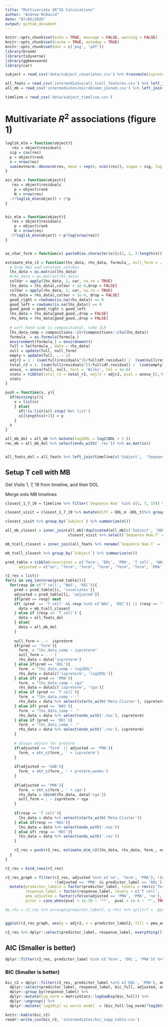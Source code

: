 ```yaml
---
title: "Multivariate $R^2$ Calculations"
author: "Andrew McDavid"
date: "07/06/2020"
output: github_document
---
```


```r
knitr::opts_chunk$set(echo = TRUE, message = FALSE, warning = FALSE)
knitr::opts_chunk$set(cache = TRUE, autodep = TRUE)
knitr::opts_chunk$set(dev = c('png', 'pdf'))
library(broom)
library(tidyverse)
library(ggbeeswarm)
library(car)

subject = read_csv('data/subject_covariates.csv') %>% transmute(ispreterm = preterm_weeks >= 0, Subject, preterm_weeks)

all_feats = read_csv('intermediates/all_tcell_features.csv') %>% left_join(subject)
all_mb = read_csv('intermediates/microbiome_joined.csv') %>% left_join(subject)

timeline = read_csv('data/subject_timeline.csv')
```

# Multivariate $R^2$ associations (figure 1)

```r
loglik_mlm = function(object){
   res = object$residuals
  sig = cov(res)
  p = object$rank
  n = nrow(res)
  sum(mvtnorm::dmvnorm(res, mean = rep(0, ncol(res)), sigma = sig, log = TRUE))
}

aic_mlm = function(object){
   res = object$residuals
    p = object$rank
    N = nrow(res)
  -2*loglik_mlm(object) + 2*p
}


bic_mlm = function(object){
   res = object$residuals
    p = object$rank
    N = nrow(res)
  -2*loglik_mlm(object) + p*log(nrow(res))
}


as_char_form = function(x) paste0(as.character(x)[c(2, 1, 3:length(x))], collapse = ' ')

estimate_mlm_r2 = function(lhs_data, rhs_data, formula_, null_form = . ~ 1, response_label, predictor_label, adjusted = NA){
  # Drop NAs and constant columns
  lhs_data = as.matrix(lhs_data)
  #rhs_data = as.matrix(rhs_data)
  colVar = apply(lhs_data, 2, var, na.rm = TRUE)
  lhs_data = lhs_data[,colVar > 1e-4,drop = FALSE]
  colVar = apply(rhs_data, 2, var, na.rm = TRUE)
  rhs_data = rhs_data[,colVar > 1e-4, drop = FALSE]
  good_right = rowSums(is.na(rhs_data)) == 0
  good_left = rowSums(is.na(lhs_data)) == 0
  good_good = good_right & good_left
  lhs_data = lhs_data[good_good,,drop = FALSE]
  rhs_data = rhs_data[good_good,,drop = FALSE]
  
  # Left hand side is compositional, take ILR
  lhs_data_comp = compositions::ilr(compositions::clo(lhs_data))
  formula_ = as.formula(formula_)
  environment(formula_) = environment()
  full = lm(formula_, data = rhs_data)
  null = update(full, null_form)
  empty = update(full, . ~ 1)
  adjr2 = 1 - (sum(full$residuals^2)/full$df.residual) /  (sum(null$residuals^2)/null$df.residual)
  total_r2 = 1- (sum(full$residuals^2)/full$df.residual) /  (sum(empty$residuals^2)/empty$df.residual)
  anova_ = anova(full, null, test = 'Wilks', tol = 1e-6)
  stats = tibble(total_r2 = total_r2, adjr2 = adjr2, pval = anova_[2,'Pr(>F)'], response_label = response_label, predictor_label = predictor_label, n = min(nrow(rhs_data), nrow(lhs_data)), p_rhs = ncol(rhs_data), p_lhs = ncol(lhs_data), adjusted = adjusted, null_form = as_char_form(null_form), full_form = as_char_form(formula_), aic_full = aic_mlm(full), bic_full = bic_mlm(full))
  stats
}

push = function(x, y){
  if(missing(y)){
    x = list(x)
    } else{
      if(!is.list(x)) stop('Not list')
      x[[length(x)+1]] = y
    }
  x
}

all_mb_dol = all_mb %>% mutate(log2DOL = log2(DOL + 1 ))
rec_mb = all_mb_dol %>% select(ends_with('.rec')) %>% as.matrix()


all_feats_dol = all_feats %>% left_join(timeline[c('Subject',  'Sequence Num', 'DOL')], by = c('Subject',  'Sequence Num')) %>% mutate(log2DOL = log2(`DOL` + 1))
```

## Setup T cell with MB

Get Visits 1, 7, 19 from timeline, and their DOL

Merge onto MB timelines

```r
closest_1_7_19 = timeline %>% filter(`Sequence Num` %in% c(1, 7, 19)) %>% select(`Sequence Num`, `Subject`, DOL_t = DOL) %>%  left_join(all_mb %>% select(`Subject`, DOL_m = DOL), by = 'Subject') 

closest_visit = closest_1_7_19 %>% mutate(diff = DOL_m -DOL_t)%>% group_by(`Subject`, `Sequence Num`) %>% arrange(abs(diff)) %>% mutate(rank_diff = seq_along(diff)) %>% filter(rank_diff == 1, abs(diff) < 28)

closest_visit %>% group_by(`Subject`) %>% summarize(n())

all_mb_closest = inner_join(all_mb[!duplicated(all_mb[c('Subject', 'DOL')]),], 
                            closest_visit %>% select(`Sequence Num.T` = `Sequence Num`, `Subject`, DOL = DOL_m))

mb_tcell_closest = inner_join(all_feats %>% rename(`Sequence Num.T` = `Sequence Num`), select(all_mb_closest, -`Sequence Num`, -ispreterm, -cga), by = c('Subject', 'Sequence Num.T'), suffix = c('.T', '.B'))

mb_tcell_closest %>% group_by(`Subject`) %>% summarize(n())
```



```r
pred_table = tibble(covariates = c('Term', 'DOL', 'PMA', 'T cell', 'NAS', 'REC', 'T cell', 'NAS', 'REC', 'PMA', 'DOL'),
      adjusted = c("no", "Term", "Term", "Term", "Term", "Term", 'PMA', 'PMA', 'PMA', 'no', 'PMA'))

r2_res = list()
for(i in seq_len(nrow(pred_table))){
  for(resp in c('T cell', 'NAS', 'REC')){
    pred = pred_table[[i, 'covariates']]
    adjusted = pred_table[[i, 'adjusted']]
    if(pred == resp) next
    if( (pred  == 'T cell' && resp %in% c('NAS', 'REC')) || (resp == 'T cell' && pred %in% c('NAS', 'REC'))) {
      data = mb_tcell_closest
    } else if (resp == 'T cell') {
      data = all_feats_dol
    } else{
      data = all_mb_dol
    }
    
    null_form = . ~  ispreterm
    if(pred == 'Term'){
      form_ = "lhs_data_comp ~ ispreterm"
      null_form = . ~ 1
      rhs_data = data['ispreterm']
    } else if(pred == 'DOL'){
      form_ = "lhs_data_comp ~ log2DOL"
      rhs_data = data[c('ispreterm', 'log2DOL')]
    } else if( pred == 'PMA'){
      form_ = "lhs_data_comp ~ cga"
      rhs_data = data[c('ispreterm', 'cga')]
    } else if (pred == 'T cell'){
      form_ = "lhs_data_comp ~ ."
      rhs_data = data %>% select(starts_with('Meta.Cluster'), ispreterm)
    } else if( pred == 'NAS'){
      form_ = "lhs_data_comp ~ ."
      rhs_data = data %>% select(ends_with('.nas'), ispreterm)
    } else if (pred == 'REC'){
      form_ = "lhs_data_comp ~ ."
      rhs_data = data %>% select(ends_with('.rec'), ispreterm)
    }
    
    # always adjust for preterm
    if(adjusted == 'Term' || adjusted == 'PMA'){
      form_ = str_c(form_, ' + ispreterm')
    }
    
    if(adjusted == 'GAB'){
      form_ = str_c(form_, ' + preterm_weeks')
    }
    
    if(adjusted == 'PMA'){
      form_ = str_c(form_, ' + cga')
      rhs_data = cbind(rhs_data, data['cga'])
      null_form = . ~ ispreterm + cga
    }
    
    if(resp == 'T cell'){
      lhs_data = data %>% select(starts_with('Meta.Cluster'))
    } else if(resp == 'NAS'){
      lhs_data = data %>% select(ends_with('.nas'))
    } else if( resp == 'REC'){
      lhs_data = data %>% select(ends_with('.rec'))
    }

    r2_res = push(r2_res, estimate_mlm_r2(lhs_data, rhs_data, form_, null_form, response_label = resp, predictor_label = pred, adjusted = adjusted))
  }
}

```


```r
r2_res = bind_rows(r2_res) 

r2_res_graph = filter(r2_res, adjusted %in% c('no', 'Term', 'PMA'), !(adjusted == 'no' && predictor_label == "PMA"),
                      !(adjusted == 'PMA' && predictor_label == 'DOL')) %>% 
  mutate(predictor_label2 = factor(predictor_label, levels = rev(c('Term', 'DOL', 'PMA', 'T cell', 'NAS', 'REC'))),
         response_label = factor(response_label, levels = c('T cell', 'NAS', 'REC')), 
         pma_adjusted = factor(ifelse(adjusted == 'PMA', 'PMA', 'no'), levels = c('PMA', 'no')),
         pstar = case_when(pval < 1e-20 ~ '**',  pval < 1e-4 ~ '*', TRUE ~ ''))

#p_rhs = r2_res %>% arrange(predictor_label2, p_rhs) %>% split(f = .$predictor_label2) %>% map_dfr(~ .x[[1,]])


ggplot(r2_res_graph, aes(y = adjr2, x = predictor_label2, fill = pma_adjusted)) + geom_col(position = 'dodge') + coord_flip() + facet_grid(~response_label)+ geom_text(aes(y = adjr2 + .01, label = pstar), position = position_dodge(width = 1), size = 6) + ylab('Adjusted R2') + xlab('Predictor(s)') + scale_y_continuous(limits = c(0, .3), breaks = c(0, .1, .2)) + theme(legend.position = 'bottom') + scale_fill_discrete('Adjusted?', direction = 1) + theme_minimal()

r2_res %>% dplyr::select(predictor_label, response_label, everything()) %>% mutate(adjr2 = round(adjr2, 3)) %>% write_csv(path = 'intermediates/di_results/r2_supp_table.csv')
```

## AIC  (Smaller is better)

```r
dplyr::filter(r2_res, predictor_label %in% c('Term', 'DOL', 'PMA')) %>% select(predictor_label, response_label, aic_full, adjusted) %>% tidyr::spread(predictor_label, aic_full) %>% knitr::kable()
```

### BIC  (Smaller is better)

```r
bic_r2 = dplyr::filter(r2_res, predictor_label %in% c('DOL', 'PMA'), adjusted %in% c('Term', 'PMA')) %>% 
  dplyr::select(predictor_label, response_label, bic_full, adjusted, adjr2, total_r2) %>% 
  dplyr::group_by(response_label) %>% 
  dplyr::mutate(log_norm = matrixStats::logSumExp(bic_full)) %>%
  dplyr::ungroup() %>%
  dplyr::mutate(`log10(p) vs worst model` = (bic_full-log_norm)*log10(exp(1)))

knitr::kable(bic_r2)
readr::write_csv(bic_r2, 'intermediates/bic_supp_table.csv')
```

## 